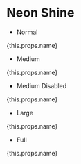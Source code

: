 
# Neon Shine

- Normal

<div style={{
    border: '0.2rem solid orange',
    width: '350px',
}}>
    <NeonShine
        size={SIZE.NORMAL}
        {...this.props.events}
    >
        {this.props.name}
    </NeonShine>
</div>

- Medium

<div style={{
    border: '0.2rem solid orange',
    width: '350px',
}}>
    <NeonShine
        size={SIZE.MEDIUM}
        {...this.props.events}
    >
        {this.props.name}
    </NeonShine>
</div>

- Medium Disabled

<div style={{
    border: '0.2rem solid orange',
    width: '350px',
}}>
    <NeonShine
        disabled
        size={SIZE.MEDIUM}
        {...this.props.events}
    >
        {this.props.name}
    </NeonShine>
</div>

- Large

<div style={{
    border: '0.2rem solid orange',
    width: '350px',
}}>
    <NeonShine
        size={SIZE.LARGE}
        {...this.props.events}
    >
        {this.props.name}
    </NeonShine>
</div>

- Full

<div style={{
    border: '0.2rem solid orange',
    width: '350px',
    height: '500px'
}}>
    <NeonShine
        size={SIZE.FULL}
        {...this.props.events}
    >
        {this.props.name}
    </NeonShine>
</div>
